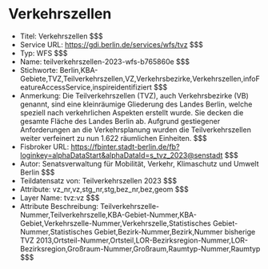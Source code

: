 # Verkehrszellen
- Titel: Verkehrszellen $$$
- Service URL: https://gdi.berlin.de/services/wfs/tvz $$$
- Typ: WFS $$$
- Name: teilverkehrszellen-2023-wfs-b765860e $$$
- Stichworte: Berlin,KBA-Gebiete,TVZ,Teilverkehrszellen,VZ,Verkehrsbezirke,Verkehrszellen,infoFeatureAccessService,inspireidentifiziert $$$
- Anmerkung: Die Teilverkehrszellen (TVZ), auch Verkehrsbezirke (VB) genannt, sind eine kleinräumige Gliederung des Landes Berlin, welche speziell nach verkehrlichen Aspekten erstellt wurde. Sie decken die gesamte Fläche des Landes Berlin ab. Aufgrund gestiegener Anforderungen an die Verkehrsplanung wurden die Teilverkehrszellen weiter verfeinert zu nun 1.622 räumlichen Einheiten. $$$
- Fisbroker URL: https://fbinter.stadt-berlin.de/fb?loginkey=alphaDataStart&alphaDataId=s_tvz_2023@senstadt $$$
- Autor: Senatsverwaltung für Mobilität, Verkehr, Klimaschutz und Umwelt Berlin $$$
- Teildatensatz von: Teilverkehrszellen 2023 $$$
- Attribute: vz_nr,vz,stg_nr,stg,bez_nr,bez,geom $$$
- Layer Name: tvz:vz $$$
- Attribute Beschreibung: Teilverkehrszelle-Nummer,Teilverkehrszelle,KBA-Gebiet-Nummer,KBA-Gebiet,Verkehrszelle-Nummer,Verkehrszelle,Statistisches Gebiet-Nummer,Statistisches Gebiet,Bezirk-Nummer,Bezirk,Nummer bisherige TVZ 2013,Ortsteil-Nummer,Ortsteil,LOR-Bezirksregion-Nummer,LOR-Bezirksregion,Großraum-Nummer,Großraum,Raumtyp-Nummer,Raumtyp $$$
